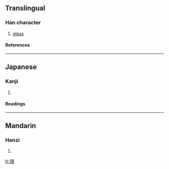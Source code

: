 ==Translingual==
===Han character===
{{Han char|rn=96|rad=玉|as=15|sn=19|four=|canj=一土竹竹水 (MGHHE)}}
# [[glass]]
====References====
{{Han ref|kx=0744.320|dkj=21324|dj=1153.140|hdz=21145.030|uh=74C8|ud=29896}}

----
==Japanese==
===Kanji===
{{ja-kanji|grade=|rs=玉15}}
# {{defn|Japanese}} 
====Readings====
{{ja-readings|on=[[れい]] (rei), [[らい]] (rai), [[り]] (ri)|kun=|nanori=}}

----
==Mandarin==
===Hanzi===
{{cmn-hanzi|pin=[[lí]] (li2)|wg=li<sup>2</sup>}}
# {{defn|Mandarin}}

[[fr:瓈]]